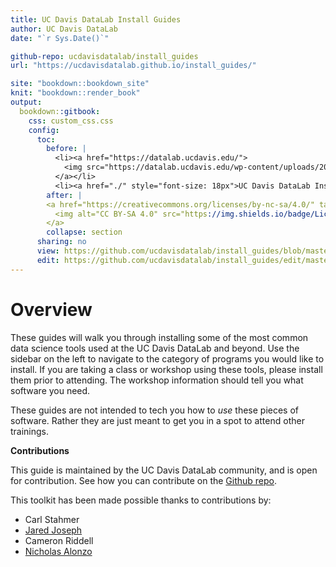 ```yaml
---
title: UC Davis DataLab Install Guides
author: UC Davis DataLab
date: "`r Sys.Date()`"

github-repo: ucdavisdatalab/install_guides
url: "https://ucdavisdatalab.github.io/install_guides/"

site: "bookdown::bookdown_site"
knit: "bookdown::render_book"
output:
  bookdown::gitbook:
    css: custom_css.css
    config:
      toc:
        before: |
          <li><a href="https://datalab.ucdavis.edu/">
            <img src="https://datalab.ucdavis.edu/wp-content/uploads/2019/07/datalab-logo-full-color-rgb-1.png" style="height: 100%; width: 100%; object-fit: contain" />
          </a></li>
          <li><a href="./" style="font-size: 18px">UC Davis DataLab Install Guides</a></li>
        after: |
        <a href="https://creativecommons.org/licenses/by-nc-sa/4.0/" target="_blank">
          <img alt="CC BY-SA 4.0" src="https://img.shields.io/badge/License-CC%20BY--NC--SA%204.0-lightgrey.svg" style="float: right; padding-right: 10px;" />
        </a>
        collapse: section
      sharing: no
      view: https://github.com/ucdavisdatalab/install_guides/blob/master/%s
      edit: https://github.com/ucdavisdatalab/install_guides/edit/master/%s
---
```


# Overview {-}

These guides will walk you through installing some of the most common data science tools used at the UC Davis DataLab and beyond. Use the sidebar on the left to navigate to the category of programs you would like to install. If you are taking a class or workshop using these tools, please install them prior to attending. The workshop information should tell you what software you need.

These guides are not intended to tech you how to *use* these pieces of software. Rather they are just meant to get you in a spot to attend other trainings. 

**Contributions**

This guide is maintained by the UC Davis DataLab community, and is open for contribution. See how you can contribute on the [Github repo](https://github.com/ucdavisdatalab/install_guides){rel="noopener noreferrer" target="_blank"}.

This toolkit has been made possible thanks to contributions by:

* Carl Stahmer
* [Jared Joseph](https://jnjoseph.com/){rel="noopener noreferrer" target="_blank"}
* Cameron Riddell
* [Nicholas Alonzo](https://github.com/nicholas-alonzo/){rel="noopener noreferrer" target="_blank"}
